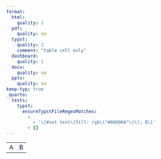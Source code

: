```yaml
---
format:
  html:
    quality: 1
  pdf:
    quality: na
  typst:
    quality: 2
    comment: "table cell only"
  dashboard:
    quality: 1
  docx:
    quality: na
  pptx:
    quality: na
keep-typ: true
_quarto:
  tests:
    typst:
      ensureTypstFileRegexMatches:
        -
          - '\[#set text\(fill: rgb\("#000066"\)\); B\]'
        - []
---
```


```{=html}
<table>
    <tr><td>A</td><td style="color: #000066">B</td></tr>
</table>
```

